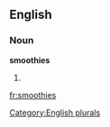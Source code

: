 ==English==

===Noun===
'''smoothies'''

# {{plural of|[[smoothie]]}}

[[Category:English plurals]]

[[fr:smoothies]]